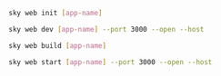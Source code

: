 ```sh
sky web init [app-name]
```

```sh
sky web dev [app-name] --port 3000 --open --host
```

```sh
sky web build [app-name]
```

```sh
sky web start [app-name] --port 3000 --open --host
```
